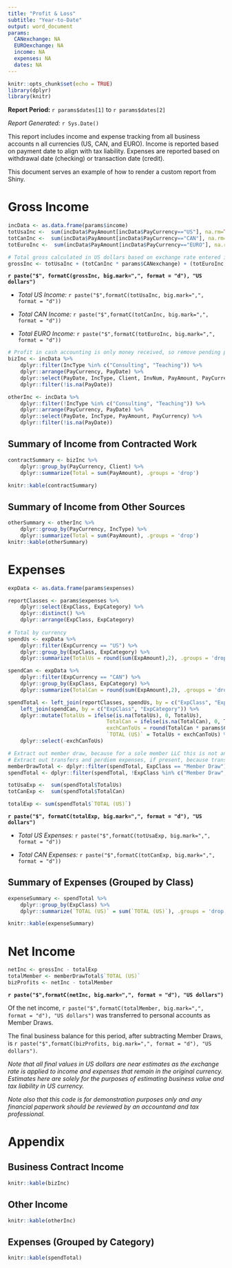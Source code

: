 ```yaml
---
title: "Profit & Loss"
subtitle: "Year-to-Date"
output: word_document
params:
  CANexchange: NA
  EUROexchange: NA
  income: NA
  expenses: NA
  dates: NA
---
```


```r
knitr::opts_chunk$set(echo = TRUE)
library(dplyr)
library(knitr)
```

**Report Period:** `r params$dates[1]` to `r params$dates[2]`

*Report Generated:* `r Sys.Date()`

This report includes income and expense tracking from all business accounts n all currencies (US, CAN, and EURO).  Income is reported based on payment date to align with tax liability.  Expenses are reported based on withdrawal date (checking) or transaction date (credit).

This document serves an example of how to render a custom report from Shiny.

# Gross Income

```r
incData <- as.data.frame(params$income) 
totUsaInc <-  sum(incData$PayAmount[incData$PayCurrency=="US"], na.rm=TRUE)
totCanInc <-  sum(incData$PayAmount[incData$PayCurrency=="CAN"], na.rm=TRUE)
totEuroInc <-  sum(incData$PayAmount[incData$PayCurrency=="EURO"], na.rm=TRUE)

# Total gross calculated in US dollars based on exchange rate entered in Shiny.
grossInc <- totUsaInc + (totCanInc * params$CANexchange) + (totEuroInc * params$EUROexchange)

```

**`r paste("$", formatC(grossInc, big.mark=",", format = "d"), "US dollars")`**

 - *Total US Income:* `r paste("$",formatC(totUsaInc, big.mark=",", format = "d"))`

 - *Total CAN Income:* `r paste("$",formatC(totCanInc, big.mark=",", format = "d"))`

 - *Total EURO Income:* `r paste("$",formatC(totEuroInc, big.mark=",", format = "d"))`


```r

# Profit in cash accounting is only money received, so remove pending payments
bizInc <- incData %>%
	dplyr::filter(IncType %in% c("Consulting", "Teaching")) %>%
	dplyr::arrange(PayCurrency, PayDate) %>%
	dplyr::select(PayDate, IncType, Client, InvNum, PayAmount, PayCurrency) %>%
	dplyr::filter(!is.na(PayDate))

otherInc <- incData %>%
	dplyr::filter(!IncType %in% c("Consulting", "Teaching")) %>%
	dplyr::arrange(PayCurrency, PayDate) %>%
	dplyr::select(PayDate, IncType, PayAmount, PayCurrency) %>%
	dplyr::filter(!is.na(PayDate))
```

## Summary of Income from Contracted Work

```r
contractSummary <- bizInc %>%
	dplyr::group_by(PayCurrency, Client) %>%
	dplyr::summarize(Total = sum(PayAmount), .groups = 'drop')

knitr::kable(contractSummary)
```

## Summary of Income from Other Sources

```r
otherSummary <- otherInc %>%
	dplyr::group_by(PayCurrency, IncType) %>%
	dplyr::summarize(Total = sum(PayAmount), .groups = 'drop')
knitr::kable(otherSummary)
```


# Expenses

```r
expData <- as.data.frame(params$expenses)

reportClasses <- params$expenses %>%
	dplyr::select(ExpClass, ExpCategory) %>%
	dplyr::distinct() %>%
	dplyr::arrange(ExpClass, ExpCategory)
	
# Total by currency
spendUs <- expData %>%
	dplyr::filter(ExpCurrency == "US") %>%
	dplyr::group_by(ExpClass, ExpCategory) %>%
	dplyr::summarize(TotalUs = round(sum(ExpAmount),2), .groups = 'drop')

spendCan <- expData %>%
	dplyr::filter(ExpCurrency == "CAN") %>%
	dplyr::group_by(ExpClass, ExpCategory) %>%
	dplyr::summarize(TotalCan = round(sum(ExpAmount),2), .groups = 'drop')

spendTotal <- left_join(reportClasses, spendUs, by = c("ExpClass", "ExpCategory")) %>%
	left_join(spendCan, by = c("ExpClass", "ExpCategory")) %>%
	dplyr::mutate(TotalUs = ifelse(is.na(TotalUs), 0, TotalUs),
								TotalCan = ifelse(is.na(TotalCan), 0, TotalCan),
								exchCanToUs = round(TotalCan * params$CANexchange),
								`TOTAL (US)` = TotalUs + exchCanToUs) %>%
	dplyr::select(-exchCanToUs)

# Extract out member draw, because for a sole member LLC this is not an expense - but keep to report
# Extract out transfers and perdiem expenses, if present, because transfers are not an expense and per diem is calculated elsewhere
memberDrawTotal <- dplyr::filter(spendTotal, ExpClass == "Member Draw")
spendTotal <- dplyr::filter(spendTotal, !ExpClass %in% c("Member Draw", "Transfer"), !ExpCategory %in% c("Per Diem Expense"))

```

```r
totUsaExp <-  sum(spendTotal$TotalUs)
totCanExp <-  sum(spendTotal$TotalCan)

totalExp <- sum(spendTotal$`TOTAL (US)`)
```

**`r paste("$", formatC(totalExp, big.mark=",", format = "d"), "US dollars")`**

 - *Total US Expenses:* `r paste("$",formatC(totUsaExp, big.mark=",", format = "d"))`

 - *Total CAN Expenses:* `r paste("$",formatC(totCanExp, big.mark=",", format = "d"))`


## Summary of Expenses (Grouped by Class)

```r
expenseSummary <- spendTotal %>%
	dplyr::group_by(ExpClass) %>%
	dplyr::summarize(`TOTAL (US)` = sum(`TOTAL (US)`), .groups = 'drop')

knitr::kable(expenseSummary)
```

# Net Income

```r
netInc <- grossInc - totalExp
totalMember <- memberDrawTotal$`TOTAL (US)`
bizProfits <- netInc - totalMember

```


**`r paste("$",formatC(netInc, big.mark=",", format = "d"), "US dollars")`**

Of the net income, `r paste("$",formatC(totalMember, big.mark=",", format = "d"), "US dollars")` was transferred to personal accounts as Member Draws.

The final business balance for this period, after subtracting Member Draws, is `r paste("$",formatC(bizProfits, big.mark=",", format = "d"), "US dollars")`.

*Note that all final values in US dollars are near estimates as the exchange rate is applied to income and expenses that remain in the original currency.  Estimates here are solely for the purposes of estimating business value and tax liability in US currency.*

*Note also that this code is for demonstration purposes only and any financial paperwork should be reviewed by an accountand and tax professional.*

# Appendix

## Business Contract Income

```r
knitr::kable(bizInc)
```

## Other Income

```r
knitr::kable(otherInc)
```

## Expenses (Grouped by Category)

```r
knitr::kable(spendTotal)
```
